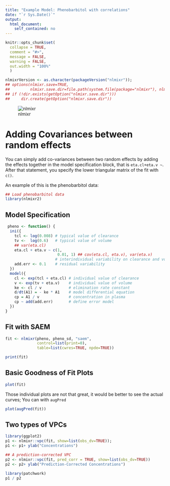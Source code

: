 ```yaml
---
title: "Example Model: Phenobarbitol with correlations"
date: "`r Sys.Date()`"
output:
  html_document:
    self_contained: no
---
```


```r
knitr::opts_chunk$set(
  collapse = TRUE,
  comment = "#>",
  message = FALSE,
  warning = FALSE,
  out.width = "100%"
  )

nlmixrVersion <- as.character(packageVersion("nlmixr"));
## options(nlmixr.save=TRUE,
##         nlmixr.save.dir=file.path(system.file(package="nlmixr"), nlmixrVersion));
## if (!dir.exists(getOption("nlmixr.save.dir")))
##     dir.create(getOption("nlmixr.save.dir"))
```

![nlmixr](logo.png)

# Adding Covariances between random effects

You can simply add co-variances between two random effects by adding
the effects together in the model specification block, that is
`eta.cl+eta.v ~`.  After that statement, you specify the lower
triangular matrix of the fit with `c()`.

An example of this is the phenobarbitol data:

```r
## Load phenobarbitol data
library(nlmixr2)

```

## Model Specification
```r

 pheno <- function() {
  ini({
    tcl <- log(0.008) # typical value of clearance
    tv <-  log(0.6)   # typical value of volume
    ## var(eta.cl)
    eta.cl + eta.v ~ c(1, 
                       0.01, 1) ## cov(eta.cl, eta.v), var(eta.v)
                      # interindividual variability on clearance and volume
    add.err <- 0.1    # residual variability
  })
  model({
    cl <- exp(tcl + eta.cl) # individual value of clearance
    v <- exp(tv + eta.v)    # individual value of volume
    ke <- cl / v            # elimination rate constant
    d/dt(A1) = - ke * A1    # model differential equation
    cp = A1 / v             # concentration in plasma
    cp ~ add(add.err)       # define error model
  })
}

```
## Fit with SAEM
```r
fit <- nlmixr(pheno, pheno_sd, "saem",
              control=list(print=0), 
              table=list(cwres=TRUE, npde=TRUE))

print(fit)
```
## Basic Goodness of Fit Plots

```r
plot(fit)
```

Those individual plots are not that great, it would be better to see
the actual curves; You can with `augPred`

```r
plot(augPred(fit))
```

## Two types of VPCs

```r
library(ggplot2)
p1 <- nlmixr::vpc(fit, show=list(obs_dv=TRUE));
p1 <- p1+ ylab("Concentrations")

## A prediction-corrected VPC
p2 <- nlmixr::vpc(fit, pred_corr = TRUE, show=list(obs_dv=TRUE))
p2 <- p2+ ylab("Prediction-Corrected Concentrations")

library(patchwork)
p1 / p2
```

